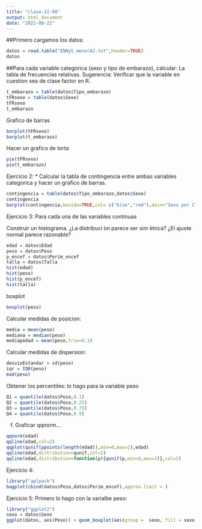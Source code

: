 ```yaml
---
title: "clase-22-08"
output: html_document
date: "2022-08-22"
---
```


##Primero cargamos los datos:
```r
datos = read.table("ENNyS_menorA2.txt",header=TRUE)
datos
```

##Para cada variable categorica (sexo y tipo de embarazo), calcular: 
La tabla de frecuencias relativas. 
Sugerencia: Verificar que la variable en cuestíon sea de clase factor en R.

```r
t_embarazo = table(datos$Tipo_embarazo)
tFRsexo = table(datos$Sexo)
tFRsexo
t_embarazo
```

Grafico de barras
```r
barplot(tFRsexo)
barplot(t_embarazo)
```

Hacer un grafico de torta 
```r
pie(tFRsexo)
pie(t_embarazo)
```
Ejercicio 2: 
* Calcular la tabla de contingencia entre ambas variables categorica y hacer un grafico de barras. 
```r
contingencia = table(datos$Tipo_embarazo,datos$Sexo)
contingencia
barplot(contingencia,beside=TRUE,col= c("blue","red"),main="Sexo por Clase",legend = rownames(contingencia),args.legend = list(x = "topleft") )
```
Ejercicio 3:
Para cada una de las variables continuas

Construir un histograma. ¿La distribuci ́on parece ser sim ́etrica? ¿El ajuste normal parece razonable?

```r
edad = datos$Edad
peso = datos$Peso
p_encef = datos$Perim_encef
talla = datos$Talla
hist(edad)
hist(peso)
hist(p_encef)
hist(talla)
```
boxplot
```r
boxplot(peso)
```
Calcular medidas de posicion: 
```r
media = mean(peso)
mediana = median(peso)
mediapodad = mean(peso,trie=0.1)
```

Calcular medidas de dispersion:
```r
desvioEstandar = sd(peso)
iqr = IQR(peso)
mad(peso)
```

Obtener los percentiles: lo hago para la variable peso
```r
Q1 = quantile(datos$Peso,0.1)
Q2 = quantile(datos$Peso,0.25)
Q3 = quantile(datos$Peso,0.75)
Q4 = quantile(datos$Peso,0.9)
```

f) Graficar qqnorm...
```r
qqnorm(edad)
qqline(edad,col=2)
qqplot(qunif(ppoints(length(edad)),min=0,max=2),edad)
qqline(edad,distribution=qunif,col=2)
qqline(edad,distribution=function(p){qunif(p,min=0,max=2)},col=2)
```
Ejercicio 4: 

```r
library("aplpack")
bagplot(cbind(datos$Peso,datos$Perim_encef),approx.limit = )
```
Ejercicio 5:
Primero lo hago con la varialbe peso: 
```r
library("ggplot2")
sexo = datos$Sexo
ggplot(datos, aes(Peso)) + geom_boxplot(aes(group =  sexo, fill = sexo, alpha=0.35))
```


